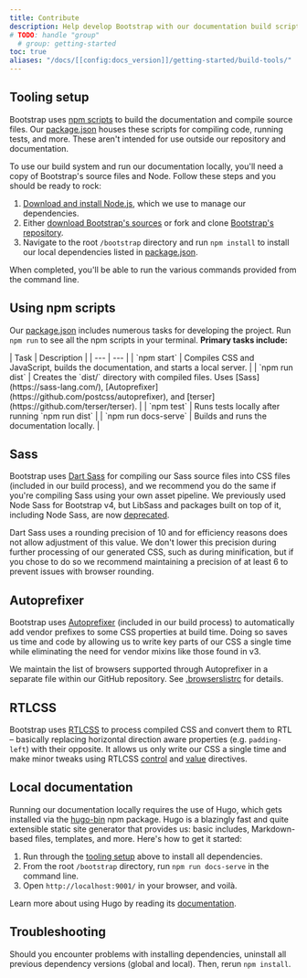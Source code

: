 ```yaml
---
title: Contribute
description: Help develop Bootstrap with our documentation build scripts and tests.
# TODO: handle "group"
  # group: getting-started
toc: true
aliases: "/docs/[[config:docs_version]]/getting-started/build-tools/"
---
```

## Tooling setup

Bootstrap uses [npm scripts](https://docs.npmjs.com/misc/scripts/) to build the documentation and compile source files. Our [package.json]([[config:repo]]/blob/v[[config:current_version]]/package.json) houses these scripts for compiling code, running tests, and more. These aren't intended for use outside our repository and documentation.

To use our build system and run our documentation locally, you'll need a copy of Bootstrap's source files and Node. Follow these steps and you should be ready to rock:

1. [Download and install Node.js](https://nodejs.org/en/download/), which we use to manage our dependencies.
2. Either [download Bootstrap's sources]([[config:download.source]]) or fork and clone [Bootstrap's repository]([[config:repo]]).
3. Navigate to the root `/bootstrap` directory and run `npm install` to install our local dependencies listed in [package.json]([[config:repo]]/blob/v[[config:current_version]]/package.json).

When completed, you'll be able to run the various commands provided from the command line.

## Using npm scripts

Our [package.json]([[config:repo]]/blob/v[[config:current_version]]/package.json) includes numerous tasks for developing the project. Run `npm run` to see all the npm scripts in your terminal. **Primary tasks include:**

<BsTable>
| Task | Description |
| --- | --- |
| `npm start` | Compiles CSS and JavaScript, builds the documentation, and starts a local server. |
| `npm run dist` | Creates the `dist/` directory with compiled files. Uses [Sass](https://sass-lang.com/), [Autoprefixer](https://github.com/postcss/autoprefixer), and [terser](https://github.com/terser/terser). |
| `npm test` | Runs tests locally after running `npm run dist` |
| `npm run docs-serve` | Builds and runs the documentation locally. |
</BsTable>

<Callout name="info-npm-starter" />

## Sass

Bootstrap uses [Dart Sass](https://sass-lang.com/dart-sass) for compiling our Sass source files into CSS files (included in our build process), and we recommend you do the same if you're compiling Sass using your own asset pipeline. We previously used Node Sass for Bootstrap v4, but LibSass and packages built on top of it, including Node Sass, are now [deprecated](https://sass-lang.com/blog/libsass-is-deprecated).

Dart Sass uses a rounding precision of 10 and for efficiency reasons does not allow adjustment of this value. We don't lower this precision during further processing of our generated CSS, such as during minification, but if you chose to do so we recommend maintaining a precision of at least 6 to prevent issues with browser rounding.

## Autoprefixer

Bootstrap uses [Autoprefixer](https://github.com/postcss/autoprefixer) (included in our build process) to automatically add vendor prefixes to some CSS properties at build time. Doing so saves us time and code by allowing us to write key parts of our CSS a single time while eliminating the need for vendor mixins like those found in v3.

We maintain the list of browsers supported through Autoprefixer in a separate file within our GitHub repository. See [.browserslistrc]([[config:repo]]/blob/v[[config:current_version]]/.browserslistrc) for details.

## RTLCSS

Bootstrap uses [RTLCSS](https://rtlcss.com/) to process compiled CSS and convert them to RTL – basically replacing horizontal direction aware properties (e.g. `padding-left`) with their opposite. It allows us only write our CSS a single time and make minor tweaks using RTLCSS [control](https://rtlcss.com/learn/usage-guide/control-directives/) and [value](https://rtlcss.com/learn/usage-guide/value-directives/) directives.

## Local documentation

Running our documentation locally requires the use of Hugo, which gets installed via the [hugo-bin](https://www.npmjs.com/package/hugo-bin) npm package. Hugo is a blazingly fast and quite extensible static site generator that provides us: basic includes, Markdown-based files, templates, and more. Here's how to get it started:

1. Run through the [tooling setup](#tooling-setup) above to install all dependencies.
2. From the root `/bootstrap` directory, run `npm run docs-serve` in the command line.
3. Open `http://localhost:9001/` in your browser, and voilà.

Learn more about using Hugo by reading its [documentation](https://gohugo.io/documentation/).

## Troubleshooting

Should you encounter problems with installing dependencies, uninstall all previous dependency versions (global and local). Then, rerun `npm install`.
